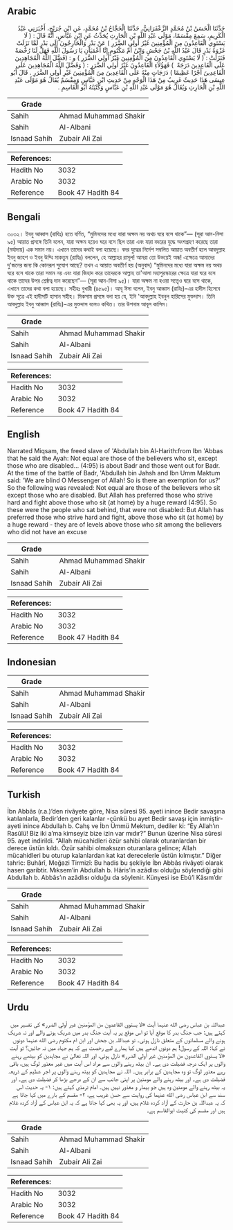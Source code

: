 ## Arabic


<div dir="rtl" lang="ar" style={{fontSize:'larger',backgroundColor:'#f8f9fa',padding:20}}>
حَدَّثَنَا الْحَسَنُ بْنُ مُحَمَّدٍ الزَّعْفَرَانِيُّ، حَدَّثَنَا الْحَجَّاجُ بْنُ مُحَمَّدٍ، عَنِ ابْنِ جُرَيْجٍ، أَخْبَرَنِي عَبْدُ الْكَرِيمِ، سَمِعَ مِقْسَمًا، مَوْلَى عَبْدِ اللَّهِ بْنِ الْحَارِثِ يُحَدِّثُ عَنِ ابْنِ عَبَّاسٍ، أَنَّهُ قَالَ ‏:‏ ‏(‏ لَا يَسْتَوِي الْقَاعِدُونَ مِنَ الْمُؤْمِنِينَ غَيْرُ أُولِي الضَّرَرِ ‏)‏ عَنْ بَدْرٍ وَالْخَارِجُونَ إِلَى بَدْرٍ لَمَّا نَزَلَتْ غَزْوَةُ بَدْرٍ قَالَ عَبْدُ اللَّهِ بْنُ جَحْشٍ وَابْنُ أُمِّ مَكْتُومٍ إِنَّا أَعْمَيَانِ يَا رَسُولَ اللَّهِ فَهَلْ لَنَا رُخْصَةٌ فَنَزَلَتْ ‏:‏ ‏(‏ لَا يَسْتَوِي الْقَاعِدُونَ مِنَ الْمُؤْمِنِينَ غَيْرُ أُولِي الضَّرَرِ ‏)‏ و ‏:‏ ‏‏(‏‏فَضَّلَ اللَّهُ الْمُجَاهِدِينَ عَلََى الْقَاعِدِينَ دَرَجَةً ‏ ‏)‏ فَهَؤُلاَءِ الْقَاعِدُونَ غَيْرُ أُولِي الضَّرَرِ ‏:‏ ‏(‏ وَفَضَّلَ اللَّهُ الْمُجَاهِدِينَ عَلَى الْقَاعِدِينَ أَجْرًا عَظِيمًا )‏ دَرَجَاتٍ مِنْهُ عَلَى الْقَاعِدِينَ مِنَ الْمُؤْمِنِينَ غَيْرِ أُولِي الضَّرَرِ ‏.‏ قَالَ أَبُو عِيسَى هَذَا حَدِيثٌ غَرِيبٌ مِنْ هَذَا الْوَجْهِ مِنْ حَدِيثِ ابْنِ عَبَّاسٍ وَمِقْسَمٌ يُقَالُ هُوَ مَوْلَى عَبْدِ اللَّهِ بْنِ الْحَارِثِ وَيُقَالُ هُوَ مَوْلَى عَبْدِ اللَّهِ بْنِ عَبَّاسٍ وَكُنْيَتُهُ أَبُو الْقَاسِمِ ‏.‏
</div>
<div style={{backgroundColor:'#f8f9fa',padding:20, marginBottom: 10}}><table> <thead> <tr> <th>Grade</th> <th></th> </tr> </thead> <tbody> <tr><td>Sahih</td><td>Ahmad Muhammad Shakir</td></tr><tr><td>Sahih</td><td>Al-Albani</td></tr><tr><td>Isnaad Sahih</td><td>Zubair Ali Zai</td></tr></tbody></table><table> <thead> <tr> <th>References:</th> <th></th> </tr> </thead> <tbody><tr><td>Hadith No</td><td>3032</td></tr><tr><td>Arabic No</td><td>3032</td></tr><tr><td>Reference</td><td>Book 47 Hadith 84</td></tr></tbody></table></div>

## Bengali


<div dir="ltr" lang="bn" style={{fontSize:'larger',backgroundColor:'#f8f9fa',padding:20}}>
৩০৩২। ইবনু আব্বাস (রাযিঃ) হতে বর্ণিত, “মুমিনদের মধ্যে যারা অক্ষম নয় অথচ ঘরে বসে থাকে”— (সূরা আন-নিসা ৯৫) আয়াত প্রসঙ্গে তিনি বলেন, যারা অক্ষম হয়েও ঘরে বসে ছিল তারা এবং যারা বদরের যুদ্ধে অংশগ্রহণ করেছে তারা (মর্যাদায়) এক সমান নয়। এখানে তাদের কথাই বলা হয়েছে। বদর যুদ্ধের নির্দেশ সম্বলিত আয়াত অবতীর্ণ হলে আবদুল্লাহ ইবনু জাহশ ও ইবনু উম্মি মাকতুম (রাযিঃ) বললেন, হে আল্লাহর রাসূল! আমরা তো উভয়েই অন্ধ! এক্ষেত্রে আমাদের দু'জনের জন্য কি কোনরূপ সুযোগ আছে? তখন এ আয়াত অবতীর্ণ হয় (অনুবাদ) “মুমিনদের মধ্যে যারা অক্ষম নয় অথচ ঘরে বসে থাকে তারা সমান নয় এবং যারা জিহাদ করে তাদেরকে আল্লাহ তা'আলা মহাপুরস্কারের ক্ষেত্রে যারা ঘরে বসে থাকে তাদের উপর শ্রেষ্ঠত্ব দান করেছেন”— (সূরা আন-নিসা ৯৫)। যারা অক্ষম না হওয়া সত্ত্বেও ঘরে বসে থাকে, এখানে তাদের কথা বলা হয়েছে। সহীহঃ বুখারী (৪৫৯৫)। আবূ ঈসা বলেন, ইবনু আব্বাস (রাযিঃ)-এর হাদীস হিসেবে উক্ত সূত্রে এই হাদীসটি হাসান সহীহ। মিকসাম প্রসঙ্গে বলা হয় যে, ইনি 'আবদুল্লাহ ইবনুল হারিসের মুক্তদাস। তিনি আবদুল্লাহ ইবনু আব্বাস (রাযিঃ)-এর মুক্তদাস বলেও কথিত। তার উপনাম আবূল কাসিম।
</div>
<div style={{backgroundColor:'#f8f9fa',padding:20, marginBottom: 10}}><table> <thead> <tr> <th>Grade</th> <th></th> </tr> </thead> <tbody> <tr><td>Sahih</td><td>Ahmad Muhammad Shakir</td></tr><tr><td>Sahih</td><td>Al-Albani</td></tr><tr><td>Isnaad Sahih</td><td>Zubair Ali Zai</td></tr></tbody></table><table> <thead> <tr> <th>References:</th> <th></th> </tr> </thead> <tbody><tr><td>Hadith No</td><td>3032</td></tr><tr><td>Arabic No</td><td>3032</td></tr><tr><td>Reference</td><td>Book 47 Hadith 84</td></tr></tbody></table></div>

## English


<div dir="ltr" lang="en" style={{fontSize:'larger',backgroundColor:'#f8f9fa',padding:20}}>
Narrated Miqsam, the freed slave of 'Abdullah bin Al-Harith:from Ibn 'Abbas that he said the Ayah: Not equal are those of the believers who sit, except those who are disabled... (4:95) is about Badr and those went out for Badr. At the time of the battle of Badr, 'Abdullah bin Jahsh and Ibn Umm Maktum said: 'We are blind O Messenger of Allah! So is there an exemption for us?' So the following was revealed: Not equal are those of the believers who sit except those who are disabled. But Allah has preferred those who strive hard and fight above those who sit (at home) by a huge reward (4:95). So these were the people who sat behind, that were not disabled: But Allah has preferred those who strive hard and fight, above those who sit (at home) by a huge reward - they are of levels above those who sit among the believers who did not have an excuse
</div>
<div style={{backgroundColor:'#f8f9fa',padding:20, marginBottom: 10}}><table> <thead> <tr> <th>Grade</th> <th></th> </tr> </thead> <tbody> <tr><td>Sahih</td><td>Ahmad Muhammad Shakir</td></tr><tr><td>Sahih</td><td>Al-Albani</td></tr><tr><td>Isnaad Sahih</td><td>Zubair Ali Zai</td></tr></tbody></table><table> <thead> <tr> <th>References:</th> <th></th> </tr> </thead> <tbody><tr><td>Hadith No</td><td>3032</td></tr><tr><td>Arabic No</td><td>3032</td></tr><tr><td>Reference</td><td>Book 47 Hadith 84</td></tr></tbody></table></div>

## Indonesian


<div dir="ltr" lang="id" style={{fontSize:'larger',backgroundColor:'#f8f9fa',padding:20}}>

</div>
<div style={{backgroundColor:'#f8f9fa',padding:20, marginBottom: 10}}><table> <thead> <tr> <th>Grade</th> <th></th> </tr> </thead> <tbody> <tr><td>Sahih</td><td>Ahmad Muhammad Shakir</td></tr><tr><td>Sahih</td><td>Al-Albani</td></tr><tr><td>Isnaad Sahih</td><td>Zubair Ali Zai</td></tr></tbody></table><table> <thead> <tr> <th>References:</th> <th></th> </tr> </thead> <tbody><tr><td>Hadith No</td><td>3032</td></tr><tr><td>Arabic No</td><td>3032</td></tr><tr><td>Reference</td><td>Book 47 Hadith 84</td></tr></tbody></table></div>

## Turkish


<div dir="ltr" lang="tr" style={{fontSize:'larger',backgroundColor:'#f8f9fa',padding:20}}>
İbn Abbâs (r.a.)’den rivâyete göre, Nisa sûresi 95. ayeti inince Bedir savaşına katılanlarla, Bedir’den geri kalanlar -çünkü bu ayet Bedir savaşı için inmiştir- ayeti inince Abdullah b. Cahş ve İbn Ümmü Mektum, dediler ki: “Ey Allah’ın Rasûlü! Biz iki a’ma kimseyiz bize izin var mıdır?” Bunun üzerine Nisa sûresi 95. ayet indirildi. “Allah mücahidleri özür sahibi olarak oturanlardan bir derece üstün kıldı. Özür sahibi olmaksızın oturanlara gelince; Allah mücahidleri bu oturup kalanlardan kat kat derecelerle üstün kılmıştır.” Diğer tahric: Buhârî, Meğazi Tirmizî: Bu hadis bu şekliyle İbn Abbâs rivâyeti olarak hasen garibtir. Mıksem’in Abdullah b. Hâris’in azâdlısı olduğu söylendiği gibi Abdullah b. Abbâs’ın azâdlısı olduğu da söylenir. Künyesi ise Ebû’l Kâsım’dır
</div>
<div style={{backgroundColor:'#f8f9fa',padding:20, marginBottom: 10}}><table> <thead> <tr> <th>Grade</th> <th></th> </tr> </thead> <tbody> <tr><td>Sahih</td><td>Ahmad Muhammad Shakir</td></tr><tr><td>Sahih</td><td>Al-Albani</td></tr><tr><td>Isnaad Sahih</td><td>Zubair Ali Zai</td></tr></tbody></table><table> <thead> <tr> <th>References:</th> <th></th> </tr> </thead> <tbody><tr><td>Hadith No</td><td>3032</td></tr><tr><td>Arabic No</td><td>3032</td></tr><tr><td>Reference</td><td>Book 47 Hadith 84</td></tr></tbody></table></div>

## Urdu


<div dir="rtl" lang="ur" style={{fontSize:'larger',backgroundColor:'#f8f9fa',padding:20}}>
عبداللہ بن عباس رضی الله عنہما آیت «لا يستوي القاعدون من المؤمنين غير أولي الضرر» کی تفسیر میں کہتے ہیں: جب جنگ بدر کا موقع آیا تو اس موقع پر یہ آیت جنگ بدر میں شریک ہونے والے اور نہ شریک ہونے والے مسلمانوں کے متعلق نازل ہوئی۔ تو عبداللہ بن جحش اور ابن ام مکتوم رضی الله عنہما دونوں نے کہا: اللہ کے رسول! ہم دونوں اندھے ہیں کیا ہمارے لیے رخصت ہے کہ ہم جہاد میں نہ جائیں؟ تو آیت «لا يستوي القاعدون من المؤمنين غير أولي الضرر» نازل ہوئی، اور اللہ تعالیٰ نے مجاہدین کو بیٹھے رہنے والوں پر ایک درجہ فضیلت دی ہے۔ ان بیٹھ رہنے والوں سے مراد اس آیت میں غیر معذور لوگ ہیں، باقی رہے معذور لوگ تو وہ مجاہدین کے برابر ہیں۔ اللہ نے مجاہدین کو بیٹھ رہنے والوں پر اجر عظیم کے ذریعہ فضیلت دی ہے۔ اور بیٹھ رہنے والے مومنین پر اپنی جانب سے ان کے درجے بڑھا کر فضیلت دی ہے۔ اور یہ بیٹھ رہنے والے مومنین وہ ہیں جو بیمار و معذور نہیں ہیں۔ امام ترمذی کہتے ہیں: ۱- یہ حدیث اس سند سے ابن عباس رضی الله عنہما کی روایت سے حسن غریب ہے، ۲- مقسم کے بارے میں کہا جاتا ہے کہ یہ عبداللہ بن حارث کے آزاد کردہ غلام ہیں، اور یہ بھی کہا جاتا ہے کہ یہ ابن عباس کے آزاد کردہ غلام ہیں اور مقسم کی کنیت ابوالقاسم ہے۔
</div>
<div style={{backgroundColor:'#f8f9fa',padding:20, marginBottom: 10}}><table> <thead> <tr> <th>Grade</th> <th></th> </tr> </thead> <tbody> <tr><td>Sahih</td><td>Ahmad Muhammad Shakir</td></tr><tr><td>Sahih</td><td>Al-Albani</td></tr><tr><td>Isnaad Sahih</td><td>Zubair Ali Zai</td></tr></tbody></table><table> <thead> <tr> <th>References:</th> <th></th> </tr> </thead> <tbody><tr><td>Hadith No</td><td>3032</td></tr><tr><td>Arabic No</td><td>3032</td></tr><tr><td>Reference</td><td>Book 47 Hadith 84</td></tr></tbody></table></div>